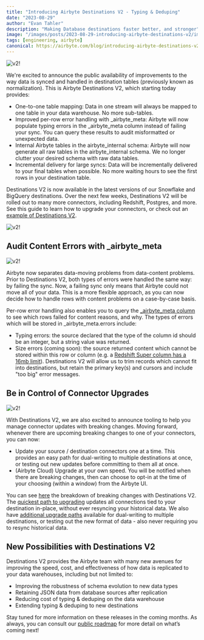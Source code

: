 ```yaml
---
title: "Introducing Airbyte Destinations V2 - Typing & Deduping"
date: "2023-08-29"
author: "Evan Tahler"
description: "Making Database destinations faster better, and stronger"
image: "/images/posts/2023-08-29-introducing-airbyte-destinations-v2/image-1.png"
tags: [engineering, airbyte]
canonical: https://airbyte.com/blog/introducing-airbyte-destinations-v2-typing-deduping
---
```


<Image
  alt="v2!"
  src="/images/posts/2023-08-29-introducing-airbyte-destinations-v2/image-1.png"
  width={1102}
  height={680}
/>

We're excited to announce the public availability of improvements to the way data is synced and handled in destination tables (previously known as normalization). This is Airbyte Destinations V2, which starting today provides:

- One-to-one table mapping: Data in one stream will always be mapped to one table in your data warehouse. No more sub-tables.
- Improved per-row error handling with \_airbyte_meta: Airbyte will now populate typing errors in the \_airbyte_meta column instead of failing your sync. You can query these results to audit misformatted or unexpected data.
- Internal Airbyte tables in the airbyte_internal schema: Airbyte will now generate all raw tables in the airbyte_internal schema. We no longer clutter your desired schema with raw data tables.
- Incremental delivery for large syncs: Data will be incrementally delivered to your final tables when possible. No more waiting hours to see the first rows in your destination table.
  ‍

Destinations V2 is now available in the latest versions of our Snowflake and BigQuery destinations. Over the next few weeks, Destinations V2 will be rolled out to many more connectors, including Redshift, Postgres, and more. See this guide to learn how to upgrade your connectors, or check out an [example of Destinations V2](https://docs.airbyte.com/understanding-airbyte/typing-deduping#destinations-v2-example).

<Image
  alt="v2!"
  src="/images/posts/2023-08-29-introducing-airbyte-destinations-v2/image-2.png"
  width={1102}
  height={680}
/>

## Audit Content Errors with \_airbyte_meta

<Image
  alt="v2!"
  src="/images/posts/2023-08-29-introducing-airbyte-destinations-v2/image-3.png"
  width={1102}
  height={680}
/>

Airbyte now separates data-moving problems from data-content problems. Prior to Destinations V2, both types of errors were handled the same way: by failing the sync. Now, a failing sync only means that Airbyte could not move all of your data. This is a more flexible approach, as you can now decide how to handle rows with content problems on a case-by-case basis.

Per-row error handling also enables you to query the [\_airbyte_meta column](https://docs.airbyte.com/understanding-airbyte/typing-deduping#_airbyte_meta-errors) to see which rows failed for content reasons, and why. The types of errors which will be stored in \_airbyte_meta.errors include:

- Typing errors: the source declared that the type of the column id should be an integer, but a string value was returned.
- Size errors (coming soon): the source returned content which cannot be stored within this row or column (e.g. a [Redshift Super column has a 16mb limit](https://docs.aws.amazon.com/redshift/latest/dg/limitations-super.html)). Destinations V2 will allow us to trim records which cannot fit into destinations, but retain the primary key(s) and cursors and include "too big" error messages.

## Be in Control of Connector Upgrades

<Image
  alt="v2!"
  src="/images/posts/2023-08-29-introducing-airbyte-destinations-v2/image-4.png"
  width={1102}
  height={680}
/>

With Destinations V2, we are also excited to announce tooling to help you manage
connector updates with breaking changes. Moving forward, whenever there are upcoming
breaking changes to one of your connectors, you can now:

- Update your source / destination connectors one at a time. This provides an easy path for dual-writing to multiple destinations at once, or testing out new updates before committing to them all at once.
- (Airbyte Cloud) Upgrade at your own speed. You will be notified when there are breaking changes, then can choose to opt-in at the time of your choosing (within a window) from the Airbyte UI.

You can see [here](https://docs.airbyte.com/release_notes/upgrading_to_destinations_v2#breakdown-of-breaking-changes) the breakdown of breaking changes with Destinations V2. The [quickest path to upgrading](https://docs.airbyte.com/release_notes/upgrading_to_destinations_v2#quick-start-to-upgrading) updates all connections tied to your destination in-place, without ever resyncing your historical data. We also have [additional upgrade paths](https://docs.airbyte.com/release_notes/upgrading_to_destinations_v2#advanced-upgrade-paths) available for dual-writing to multiple destinations, or testing out the new format of data - also never requiring you to resync historical data.

## New Possibilities with Destinations V2

Destinations V2 provides the Airbyte team with many new avenues for improving the speed, cost, and effectiveness of how data is replicated to your data warehouses, including but not limited to:

- Improving the robustness of schema evolution to new data types
- Retaining JSON data from database sources after replication
- Reducing cost of typing & deduping on the data warehouse
- Extending typing & deduping to new destinations

Stay tuned for more information on these releases in the coming months. As always, you can consult our [public roadmap](https://github.com/orgs/airbytehq/projects/37/views/1?pane=issue&itemId=32661141) for more detail on what’s coming next!
